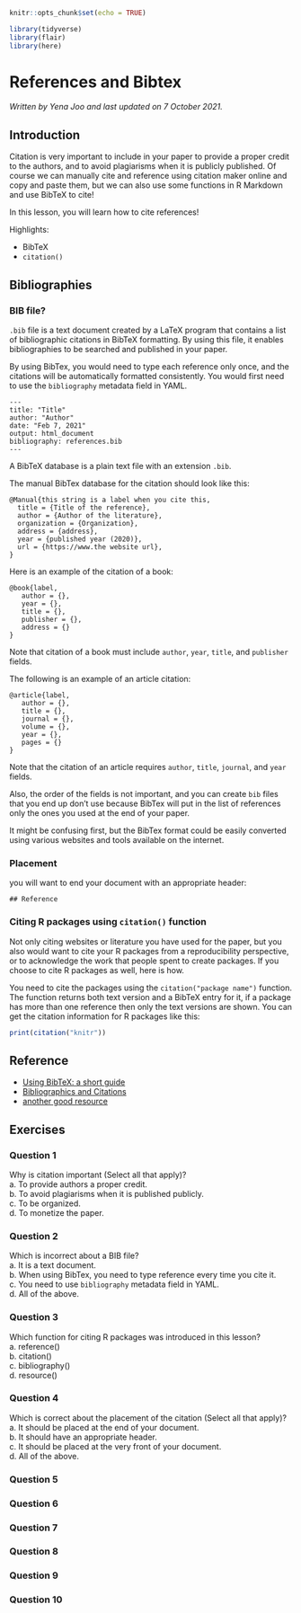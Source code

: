 
```r
knitr::opts_chunk$set(echo = TRUE)

library(tidyverse)
library(flair)
library(here)
```

# References and Bibtex

*Written by Yena Joo and last updated on 7 October 2021.*

## Introduction

Citation is very important to include in your paper to provide a proper credit to the authors, and to avoid plagiarisms when it is publicly published. Of course we can manually cite and reference using citation maker online and copy and paste them, but we can also use some functions in R Markdown and use BibTeX to cite!    

In this lesson, you will learn how to cite references!

Highlights:  

- BibTeX  
- `citation()`  


## Bibliographies

### BIB file? 
`.bib` file is a text document created by a LaTeX program that contains a list of bibliographic citations in BibTeX formatting. By using this file, it enables bibliographies to be searched and published in your paper.  

By using BibTex, you would need to type each reference only once, and the citations will be automatically formatted consistently. You would first need to use the `bibliography` metadata field in YAML. 

```
---
title: "Title"
author: "Author"
date: "Feb 7, 2021"
output: html_document
bibliography: references.bib
--- 
```

A BibTeX database is a plain text file with an extension `.bib`.          

The manual BibTex database for the citation should look like this: 
```
@Manual{this string is a label when you cite this,
  title = {Title of the reference},
  author = {Author of the literature},
  organization = {Organization},
  address = {address},
  year = {published year (2020)},
  url = {https://www.the website url},
}
```

Here is an example of the citation of a book:  
```
@book{label,
   author = {},
   year = {},
   title = {},
   publisher = {},
   address = {}
}
```
Note that citation of a book must include `author`, `year`, `title`, and `publisher` fields.  

The following is an example of an article citation:   
```
@article{label,
   author = {},
   title = {},
   journal = {},
   volume = {},
   year = {},
   pages = {}
}
```
Note that the citation of an article requires `author`, `title`, `journal`, and `year` fields.  

Also, the order of the fields is not important, and you can create `bib` files that you end up don't use because BibTex will put in the list of references only the ones you used at the end of your paper.   

It might be confusing first, but the BibTex format could be easily converted using various websites and tools available on the internet.  

### Placement
you will want to end your document with an appropriate header:  

```
## Reference
``` 


### Citing R packages using `citation()` function

Not only citing websites or literature you have used for the paper, but you also would want to cite your R packages from a reproducibility perspective, or to acknowledge the work that people spent to create packages. If you choose to cite R packages as well, here is how.  

You need to cite the packages using the `citation("package name")` function. The function returns both text version and a BibTeX entry for it, if a package has more than one reference then only the text versions are shown. You can get the citation information for R packages like this: 

```r
print(citation("knitr"))
```



## Reference

- [Using BibTeX: a short guide](https://www.economics.utoronto.ca/osborne/latex/BIBTEX.HTM)  
- [Bibliographics and Citations](https://rmarkdown.rstudio.com/authoring_bibliographies_and_citations.html)  
- [another good resource](https://bookdown.org/yihui/rmarkdown-cookbook/bibliography.html)  


## Exercises

### Question 1
Why is citation important (Select all that apply)?  
a. To provide authors a proper credit.  
b. To avoid plagiarisms when it is published publicly.  
c. To be organized.  
d. To monetize the paper. 

### Question 2
Which is incorrect about a BIB file?  
a. It is a text document.  
b. When using BibTex, you need to type reference every time you cite it.  
c. You need to use `bibliography` metadata field in YAML.  
d. All of the above.  

### Question 3
Which function for citing R packages was introduced in this lesson?   
a. reference()    
b. citation()    
c. bibliography()  
d. resource()  

### Question 4
Which is correct about the placement of the citation (Select all that apply)?  
a. It should be placed at the end of your document.   
b. It should have an appropriate header.  
c. It should be placed at the very front of your document.  
d. All of the above.   

### Question 5

### Question 6

### Question 7

### Question 8

### Question 9

### Question 10



